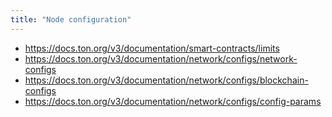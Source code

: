 ```yaml
---
title: "Node configuration"
---
```


- https://docs.ton.org/v3/documentation/smart-contracts/limits
- https://docs.ton.org/v3/documentation/network/configs/network-configs
- https://docs.ton.org/v3/documentation/network/configs/blockchain-configs
- https://docs.ton.org/v3/documentation/network/configs/config-params